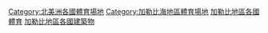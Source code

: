 [[Category:北美洲各國體育場地|Category:北美洲各國體育場地]]
[[Category:加勒比海地區體育場地|Category:加勒比海地區體育場地]]
[[Category:加勒比地區各國體育|]]
[[Category:加勒比地區各國建築物|]]